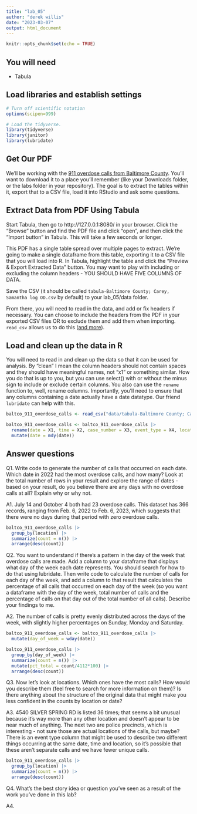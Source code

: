 ```yaml
---
title: "lab_05"
author: "derek willis"
date: "2023-03-07"
output: html_document
---
```


```r
knitr::opts_chunk$set(echo = TRUE)
```

## You will need

- Tabula

## Load libraries and establish settings

```r
# Turn off scientific notation
options(scipen=999)

# Load the tidyverse.
library(tidyverse)
library(janitor)
library(lubridate)
```

## Get Our PDF

We'll be working with the [911 overdose calls from Baltimore County](https://drive.google.com/file/d/1qkYuojGF_6WKFr5aNQxmewDzcKyOiJFr/view?usp=share_link). You'll want to download it to a place you'll remember (like your Downloads folder, or the labs folder in your repository). The goal is to extract the tables within it, export that to a CSV file, load it into RStudio and ask some questions.

## Extract Data from PDF Using Tabula

Start Tabula, then go to http://127.0.0.1:8080/ in your browser. Click the "Browse" button and find the PDF file and click "open", and then click the "Import button" in Tabula. This will take a few seconds or longer.

This PDF has a single table spread over multiple pages to extract. We're going to make a single dataframe from this table, exporting it to a CSV file that you will load into R. In Tabula, highlight the table and click the "Preview & Export Extracted Data" button. You may want to play with including or excluding the column headers - YOU SHOULD HAVE FIVE COLUMNS OF DATA.

Save the CSV (it should be called `tabula-Baltimore County; Carey, Samantha log OD.csv` by default) to your lab_05/data folder.

From there, you will need to read in the data, and add or fix headers if necessary. You can choose to include the headers from the PDF in your exported CSV files OR to exclude them and add them when importing. `read_csv` allows us to do this ([and more](https://readr.tidyverse.org/reference/read_delim.html)).

## Load and clean up the data in R

You will need to read in and clean up the data so that it can be used for analysis. By "clean" I mean the column headers should not contain spaces and they should have meaningful names, not "x1" or something similar. How you do that is up to you, but you can use select() with or without the minus sign to include or exclude certain columns. You also can use the `rename` function to, well, rename columns. Importantly, you'll need to ensure that any columns containing a date actually have a date datatype. Our friend `lubridate` can help with this.

```r
baltco_911_overdose_calls <- read_csv("data/tabula-Baltimore County; Carey, Samantha log OD.csv", col_names = FALSE)

baltco_911_overdose_calls <- baltco_911_overdose_calls |> 
  rename(date = X1, time = X2, case_number = X3, event_type = X4, location = X5) |> 
  mutate(date = mdy(date))
```

## Answer questions

Q1. Write code to generate the number of calls that occurred on each date. Which date in 2022 had the most overdose calls, and how many? Look at the total number of rows in your result and explore the range of dates - based on your result, do you believe there are any days with no overdose calls at all? Explain why or why not.

A1. July 14 and October 4 both had 23 overdose calls. This dataset has 366 records, ranging from Feb. 6, 2022 to Feb. 6, 2023, which suggests that there were no days during that period with zero overdose calls. 

```r
baltco_911_overdose_calls |> 
  group_by(location) |> 
  summarize(count = n()) |> 
  arrange(desc(count))

```

Q2. You want to understand if there's a pattern in the day of the week that overdose calls are made. Add a column to your dataframe that displays what day of the week each date represents. You should search for how to do that using lubridate. Then write code to calculate the number of calls for each day of the week, and add a column to that result that calculates the percentage of all calls that occurred on each day of the week (so you want a dataframe with the day of the week, total number of calls and the percentage of calls on that day out of the total number of all calls). Describe your findings to me.

A2. The number of calls is pretty evenly distributed across the days of the week, with slightly higher percentages on Sunday, Monday and Saturday.

```r
baltco_911_overdose_calls <- baltco_911_overdose_calls |> 
  mutate(day_of_week = wday(date))

baltco_911_overdose_calls |> 
  group_by(day_of_week) |> 
  summarize(count = n()) |> 
  mutate(pct_total = count/4112*100) |> 
  arrange(desc(count))
```

Q3. Now let's look at locations. Which ones have the most calls? How would you describe them (feel free to search for more information on them)? Is there anything about the structure of the original data that might make you less confident in the counts by location or date?

A3. 4540 SILVER SPRING RD is listed 36 times; that seems a bit unusual because it's way more than any other location and doesn't appear to be near much of anything. The next two are police precincts, which is interesting - not sure those are actual locations of the calls, but maybe? There is an event type column that might be used to describe two different things occurring at the same date, time and location, so it's possible that these aren't separate calls and we have fewer unique calls.

```r
baltco_911_overdose_calls |> 
  group_by(location) |> 
  summarize(count = n()) |> 
  arrange(desc(count))
```

Q4. What's the best story idea or question you've seen as a result of the work you've done in this lab?

A4. 
